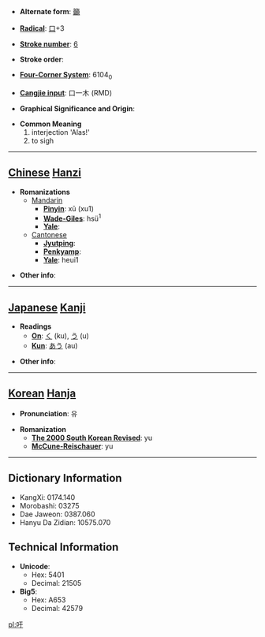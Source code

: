 * '''Alternate form''': [[籲]]

* '''[[Wiktionary:Chinese radical index| Radical]]''': [[Wiktionary:Chinese radical index 口|口]]+3

* '''[[Wiktionary:Chinese total strokes index|Stroke number]]''': [[Wiktionary:Chinese total strokes index 6|6]]

* '''Stroke order''': 

* '''[[Wiktionary:Chinese four corner index|Four-Corner System]]''': 6104<sub>0</sub>

* '''[[Wiktionary:Chinese Cangjie index|Cangjie input]]''': 口一木 (RMD)

* '''Graphical Significance and Origin''': 

* '''Common Meaning'''
*#interjection 'Alas!'
*# to sigh


----

== [[Chinese]] [[Hanzi]] ==

* '''Romanizations'''
** [[Mandarin]]
*** '''[[Pinyin]]''': xū (xu1)
*** '''[[Wade-Giles]]''': hsü<sup>1</sup>
*** '''[[Yale]]''': 
**[[Cantonese]]
***'''[[Jyutping]]''':
***'''[[Penkyamp]]''': 
***'''[[Yale]]''': heui1

* '''Other info''': 

----

== [[Japanese]] [[Kanji]] ==

* '''Readings'''
** '''[[On]]''': [[く]] (ku), [[う]] (u)
** '''[[Kun]]''': [[あう]] (au)

* '''Other info''':  

----

== [[Korean]] [[Hanja]] ==

* '''Pronunciation''': 유

* '''Romanization'''
** '''[[The 2000 South Korean Revised Romanization|The 2000 South Korean Revised]]''': yu
** '''[[McCune-Reischauer]]''': yu

----

== Dictionary Information ==

* KangXi: 0174.140
* Morobashi: 03275
* Dae Jaweon: 0387.060
* Hanyu Da Zidian: 10575.070

== Technical Information ==

* '''Unicode''':
** Hex: 5401
** Decimal: 21505
* '''Big5''':
** Hex: A653
** Decimal: 42579

[[pl:吁]]